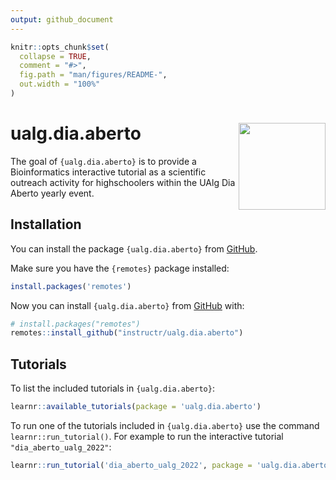```yaml
---
output: github_document
---
```


<!-- README.md is generated from README.Rmd. Please edit that file -->

```r
knitr::opts_chunk$set(
  collapse = TRUE,
  comment = "#>",
  fig.path = "man/figures/README-",
  out.width = "100%"
)
```

# ualg.dia.aberto <img src='man/figures/logo.svg' align="right" height="139" />

<!-- badges: start -->
<!-- badges: end -->

The goal of `{ualg.dia.aberto}` is to provide a Bioinformatics interactive
tutorial as a scientific outreach activity for highschoolers within the UAlg Dia
Aberto yearly event.

## Installation

You can install the package `{ualg.dia.aberto}` from
[GitHub](https://github.com/).

Make sure you have the `{remotes}` package installed:

```r
install.packages('remotes')
```

Now you can install `{ualg.dia.aberto}` from [GitHub](https://github.com/) with:

``` r
# install.packages("remotes")
remotes::install_github("instructr/ualg.dia.aberto")
```

## Tutorials

To list the included tutorials in `{ualg.dia.aberto}`:

```r
learnr::available_tutorials(package = 'ualg.dia.aberto')
```

To run one of the tutorials included in `{ualg.dia.aberto}` use the command
`learnr::run_tutorial()`. For example to run the interactive tutorial
`"dia_aberto_ualg_2022"`:

```r
learnr::run_tutorial('dia_aberto_ualg_2022', package = 'ualg.dia.aberto')
```
